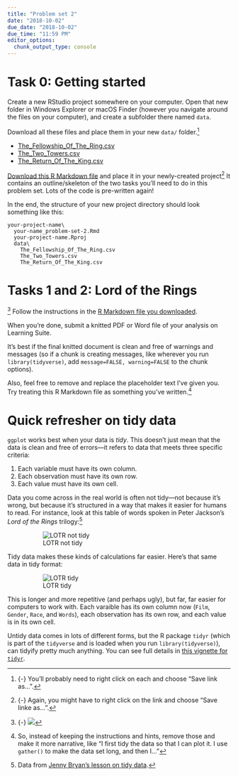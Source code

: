```yaml
---
title: "Problem set 2"
date: "2018-10-02"
due_date: "2018-10-02"
due_time: "11:59 PM"
editor_options: 
  chunk_output_type: console
---
```


# Task 0: Getting started

Create a new RStudio project somewhere on your computer. Open that new folder in Windows Explorer or macOS Finder (however you navigate around the files on your computer), and create a subfolder there named `data`.

Download all these files and place them in your new `data/` folder.^[{-} You'll probably need to right click on each and choose "Save link as…".]

- <i class="fas fa-table"></i> [The_Fellowship_Of_The_Ring.csv](https://raw.githubusercontent.com/jennybc/lotr-tidy/master/data/The_Fellowship_Of_The_Ring.csv)
- <i class="fas fa-table"></i> [The_Two_Towers.csv](https://raw.githubusercontent.com/jennybc/lotr-tidy/master/data/The_Two_Towers.csv)
- <i class="fas fa-table"></i> [The_Return_Of_The_King.csv](https://raw.githubusercontent.com/jennybc/lotr-tidy/master/data/The_Return_Of_The_King.csv)

[Download this R Markdown file](/files/your-name_problem-set-2.Rmd) and place it in your newly-created project^[{-} Again, you might have to right click on the link and choose "Save linke as…".] It contains an outline/skeleton of the two tasks you'll need to do in this problem set. Lots of the code is pre-written again!

In the end, the structure of your new project directory should look something like this:

```
your-project-name\
  your-name_problem-set-2.Rmd
  your-project-name.Rproj
  data\
    The_Fellowship_Of_The_Ring.csv
    The_Two_Towers.csv
    The_Return_Of_The_King.csv
```


# Tasks 1 and 2: Lord of the Rings

^[{-} ![](https://media.giphy.com/media/vAPR1EHM4a0GA/giphy.gif)] Follow the instructions in the [R Markdown file you downloaded](/files/your-name_problem-set-2.Rmd).

When you're done, submit a knitted PDF or Word file of your analysis on Learning Suite. 

It's best if the final knitted document is clean and free of warnings and messages (so if a chunk is creating messages, like wherever you run `library(tidyverse)`, add `message=FALSE, warning=FALSE` to the chunk options).

Also, feel free to remove and replace the placeholder text I've given you. Try treating this R Markdown file as something you've written.^[So, instead of keeping the instructions and hints, remove those and make it more narrative, like "I first tidy the data so that I can plot it. I use `gather()` to make the data set long, and then I…"]


# Quick refresher on tidy data

`ggplot` works best when your data is *tidy*. This doesn't just mean that the data is clean and free of errors—it refers to data that meets three specific criteria:

1. Each variable must have its own column.
2. Each observation must have its own row.
3. Each value must have its own cell.

Data you come across in the real world is often not tidy—not because it's wrong, but because it's structured in a way that makes it easier for humans to read. For instance, look at this table of words spoken in Peter Jackson's *Lord of the Rings* trilogy:^[Data from [Jenny Bryan's lesson on tidy data](https://github.com/jennybc/lotr-tidy/).]

<figure>
![LOTR not tidy](/images/assignment/lotr_not_tidy.png)
</figure>

Tidy data makes these kinds of calculations far easier. Here's that same data in tidy format:

<figure>
![LOTR tidy](/images/assignment/lotr_tidy.png)
</figure>

This is longer and more repetitive (and perhaps ugly), but far, far easier for computers to work with. Each varaible has its own column now (`Film`, `Gender`, `Race`, and `Words`), each observation has its own row, and each value is in its own cell. 

Untidy data comes in lots of different forms, but the R package `tidyr` (which is part of the `tidyverse` and is loaded when you run `library(tidyverse)`), can tidyify pretty much anything. You can see full details in [this vignette for `tidyr`](https://cran.r-project.org/web/packages/tidyr/vignettes/tidy-data.html).
